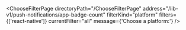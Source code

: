 

<ChooseFilterPage
  directoryPath="/ChooseFilterPage"
  address="/lib-v1/push-notifications/app-badge-count"
  filterKind="platform"
  filters={['react-native']}
  currentFilter="all"
  message={'Choose a platform:'}
/>
